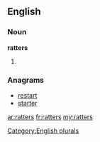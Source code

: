==English==

===Noun===
'''ratters'''

# {{plural of|[[ratter]]}}

===Anagrams===
* [[restart#English|restart]]
* [[starter#English|starter]]

[[Category:English plurals]]

[[ar:ratters]]
[[fr:ratters]]
[[my:ratters]]